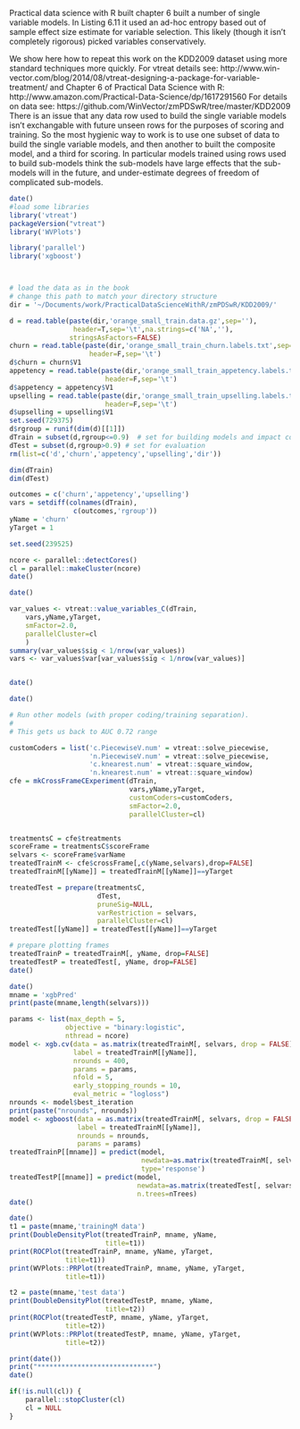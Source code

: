 

Practical data science with R built chapter 6 built a number of single variable models.
In Listing 6.11 it used an ad-hoc entropy based out of sample effect size estimate
for variable selection.  This likely (though it isn't completely rigorous) picked 
variables conservatively.

We show here how to repeat this work on the KDD2009 dataset using more standard
techniques more quickly.
For vtreat details see: 
   http://www.win-vector.com/blog/2014/08/vtreat-designing-a-package-for-variable-treatment/
and Chapter 6 of Practical Data Science with R: 
    http://www.amazon.com/Practical-Data-Science/dp/1617291560
For details on data see: 
    https://github.com/WinVector/zmPDSwR/tree/master/KDD2009
There is an issue that any data row used to build the single variable models isn't
exchangable with future unseen rows for the purposes of scoring and training.  So
the most hygienic way to work is to use one subset of data to build the single variable models,
and then another to built the composite model, and a third for scoring.  In particular
models trained using rows used to build sub-models think the sub-models have large effects
that the sub-models will in the future, and under-estimate degrees of freedom of complicated
sub-models.


```r
date()
#load some libraries
library('vtreat')
packageVersion("vtreat")
library('WVPlots') 

library('parallel')
library('xgboost')



# load the data as in the book
# change this path to match your directory structure
dir = '~/Documents/work/PracticalDataScienceWithR/zmPDSwR/KDD2009/' 

d = read.table(paste(dir,'orange_small_train.data.gz',sep=''),
                header=T,sep='\t',na.strings=c('NA',''), 
               stringsAsFactors=FALSE)
churn = read.table(paste(dir,'orange_small_train_churn.labels.txt',sep=''),
                    header=F,sep='\t')
d$churn = churn$V1
appetency = read.table(paste(dir,'orange_small_train_appetency.labels.txt',sep=''),
                        header=F,sep='\t')
d$appetency = appetency$V1
upselling = read.table(paste(dir,'orange_small_train_upselling.labels.txt',sep=''),
                        header=F,sep='\t')
d$upselling = upselling$V1
set.seed(729375)
d$rgroup = runif(dim(d)[[1]])
dTrain = subset(d,rgroup<=0.9)  # set for building models and impact coding
dTest = subset(d,rgroup>0.9) # set for evaluation
rm(list=c('d','churn','appetency','upselling','dir'))

dim(dTrain)
dim(dTest)

outcomes = c('churn','appetency','upselling')
vars = setdiff(colnames(dTrain),
                c(outcomes,'rgroup'))
yName = 'churn'
yTarget = 1

set.seed(239525)

ncore <- parallel::detectCores()
cl = parallel::makeCluster(ncore)
date()
```

```r
date()

var_values <- vtreat::value_variables_C(dTrain,
    vars,yName,yTarget,
    smFactor=2.0, 
    parallelCluster=cl
    )
summary(var_values$sig < 1/nrow(var_values))
vars <- var_values$var[var_values$sig < 1/nrow(var_values)]


date()
```


```r
date()

# Run other models (with proper coding/training separation).
#
# This gets us back to AUC 0.72 range

customCoders = list('c.PiecewiseV.num' = vtreat::solve_piecewise,
                    'n.PiecewiseV.num' = vtreat::solve_piecewise,
                    'c.knearest.num' = vtreat::square_window,
                    'n.knearest.num' = vtreat::square_window)
cfe = mkCrossFrameCExperiment(dTrain,
                              vars,yName,yTarget,
                              customCoders=customCoders,
                              smFactor=2.0, 
                              parallelCluster=cl)


treatmentsC = cfe$treatments
scoreFrame = treatmentsC$scoreFrame
selvars <- scoreFrame$varName
treatedTrainM <- cfe$crossFrame[,c(yName,selvars),drop=FALSE]
treatedTrainM[[yName]] = treatedTrainM[[yName]]==yTarget

treatedTest = prepare(treatmentsC,
                      dTest,
                      pruneSig=NULL, 
                      varRestriction = selvars,
                      parallelCluster=cl)
treatedTest[[yName]] = treatedTest[[yName]]==yTarget

# prepare plotting frames
treatedTrainP = treatedTrainM[, yName, drop=FALSE]
treatedTestP = treatedTest[, yName, drop=FALSE]
date()
```

```r
date()
mname = 'xgbPred'
print(paste(mname,length(selvars)))

params <- list(max_depth = 5, 
              objective = "binary:logistic",
              nthread = ncore)
model <- xgb.cv(data = as.matrix(treatedTrainM[, selvars, drop = FALSE]),
                label = treatedTrainM[[yName]],
                nrounds = 400,
                params = params,
                nfold = 5,
                early_stopping_rounds = 10,
                eval_metric = "logloss")
nrounds <- model$best_iteration
print(paste("nrounds", nrounds))
model <- xgboost(data = as.matrix(treatedTrainM[, selvars, drop = FALSE]),
                 label = treatedTrainM[[yName]],
                 nrounds = nrounds,
                 params = params)
treatedTrainP[[mname]] = predict(model, 
                                 newdata=as.matrix(treatedTrainM[, selvars, drop = FALSE]), 
                                 type='response')
treatedTestP[[mname]] = predict(model,
                                newdata=as.matrix(treatedTest[, selvars, drop = FALSE]), 
                                n.trees=nTrees)
date()
```

```r
date()
t1 = paste(mname,'trainingM data')
print(DoubleDensityPlot(treatedTrainP, mname, yName, 
                        title=t1))
print(ROCPlot(treatedTrainP, mname, yName, yTarget,
              title=t1))
print(WVPlots::PRPlot(treatedTrainP, mname, yName, yTarget,
              title=t1))

t2 = paste(mname,'test data')
print(DoubleDensityPlot(treatedTestP, mname, yName, 
                        title=t2))
print(ROCPlot(treatedTestP, mname, yName, yTarget,
              title=t2))
print(WVPlots::PRPlot(treatedTestP, mname, yName, yTarget,
              title=t2))

print(date())
print("*****************************")
date()
```

```r
if(!is.null(cl)) {
    parallel::stopCluster(cl)
    cl = NULL
}
```

